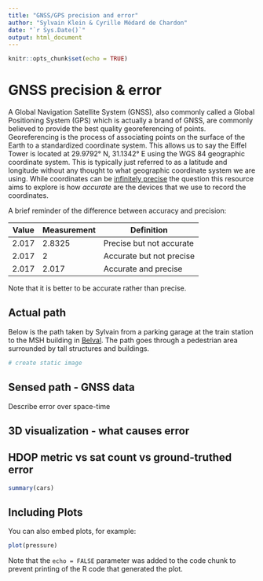 ```yaml
---
title: "GNSS/GPS precision and error"
author: "Sylvain Klein & Cyrille Médard de Chardon"
date: "`r Sys.Date()`"
output: html_document
---
```


```r
knitr::opts_chunk$set(echo = TRUE)
```

# GNSS precision & error

A Global Navigation Satellite System (GNSS), also commonly called a Global Positioning System (GPS) which is actually a brand of GNSS, are commonly believed to provide the best quality georeferencing of points. Georeferencing is the process of associating points on the surface of the Earth to a standardized coordinate system. This allows us to say the Eiffel Tower is located at 29.9792° N, 31.1342° E using the WGS 84 geographic coordinate system. This is typically just referred to as a latitude and longitude without any thought to what geographic coordinate system we are using. While coordinates can be [infinitely precise](https://xkcd.com/2170/) the question this resource aims to explore is how *accurate* are the devices that we use to record the coordinates.

A brief reminder of the difference between accuracy and precision:

| Value | Measurement | Definition |
|---|---|---|
|2.017|2.8325|Precise but not accurate|
|2.017|2|Accurate but not precise|
|2.017|2.017|Accurate and precise|
Note that it is better to be accurate rather than precise.

## Actual path
Below is the path taken by Sylvain from a parking garage at the train station to the MSH building in [Belval](https://www.luxatlas.lu/#b=2362&o=null&f=1071&ob=100&oo=100&of=50&x=662203&y=6360423&z=16.541415223113926). The path goes through a pedestrian area surrounded by tall structures and buildings.
```r
# create static image
```

## Sensed path - GNSS data
Describe error over space-time

## 3D visualization - what causes error

## HDOP metric vs sat count vs ground-truthed error

```r
summary(cars)
```

## Including Plots

You can also embed plots, for example:

```r
plot(pressure)
```

Note that the `echo = FALSE` parameter was added to the code chunk to prevent printing of the R code that generated the plot.
